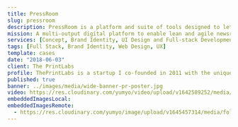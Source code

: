 ```yaml
---
title: PressRoom
slug: pressroom
description: PressRoom is a platform and suite of tools designed to let publishers focus and experiment with digital editions and business models.
mission: A multi-output digital platform to enable lean and agile newsrooms to submit curated content on large product portfolios. A system that could dynamically adapt to market requests driven by deep behaviour analytics. Modular and scalable to serve publishers of any size.
services: [Concept, Brand Identity, UI Design and Full-stack Development]
tags: [Full Stack, Brand Identity, Web Design, UX]
template: cases
date: "2018-06-03"
client: The PrintLabs
profile: ThePrintLabs is a startup I co-founded in 2011 with the unique aim to "help journalist, storytellers and publishers make a sustainable transition to the liquid and free-flowing digital age".
published: true
banner: ../images/media/wide-banner-pr-poster.jpg
video: https://res.cloudinary.com/yumyo/video/upload/v1642589252/media/folio/prj/pr/video/newspaper-press.mp4
embeddedImagesLocal:
embeddedImagesRemote:
  - https://res.cloudinary.com/yumyo/image/upload/v1645457314/media/folio/prj/pr/PR-github.png
---
```



<GatsbyImage
  alt="green doggo"
  placeholder="blurred"
  layout="fixed"
  image={getImage(props.remoteImages[0])}
/>

<ProjectDetail
  label="Process and Insight"
  content="PressRoom is the result of three years of experience obtained through research and development about technologies, content structures, management, distribution and metrics.
Experimenting with new business models and still optimizing legacy revenue sources
Help editorial teams evolve toward an editorial process where structured content is delivered to the audience across multiple channels and multiple reading routines from one central source.
Gain a greater, unprecedented understanding of the “customer” and his habits.
Having an agile approach to conceiving and launching new editorial products"
/>

<ProjectDetail
  label=""
  content="Although the development of PressRoon ended in 2016, I firmly believe much of its core concepts and motivations behind its development are still highly relevant today."
/>

<ProjectDetail
  label="Solution"
  content="A tool for modern storytellers.<br /><br />PressRoom is a simple, elegant solution for publishers of any size desiring to experiment with new business models and engage readers with diverse reading habits, better understand their audiences, meet them wherever they are and offer a beautiful, uninterrupted reading experience."
/>

<ProjectDetail
  label=""
  content="Although its core concepts and architecture are modular, agnostic, and portative, we chose to bring PressRoom to work with the WordPress CMS for its ease of use, widespread adoption, and ability to scale.<br /><br />The system is essentially condensed in a WordPress plugin, a set of themes and a hybrid iOS and Android client built on top of the Baker Framework.<br /><br />Everything is structured around the concept of Editorial Projects; they are containers for an unlimited number of issues, which are containers for any kind of content that you can add and manage in WordPress.<br /><br />Issues can be exported at the same time to native clients, to the web as a standalone microsite, to ePub, Amazon’s Mobi or plain old paper as pdf files. Issues will also be available as a structured feed.<br /><br />PressRoom is a WordPress plugin that frees publishers to focus on their content. It allows them to publish to iOS and Android\* Apps, the Web and even plain old paper — all at the same time and from within a single WordPress site. That means small- and mid-size publishers can experiment with new business models, engage readers with diverse reading habits, and gain a better understanding of the audience to meet them wherever they are. Readers benefit from a beautiful, uninterrupted reading experience."
/>

<ProjectDetail
  label="Who is PressRoom for?"
  content="Pressroom is perfect for indie publishers and bloggers with a large following seeking an innovative monetization tool. It is also great for corporate brands and retailers; PressRoom enables in-app e-commerce, straight from your catalogue or content marketing. But most importantly, PressRoom is for readers. PressRoom provides a simple, uninterrupted reading experience."
/>

